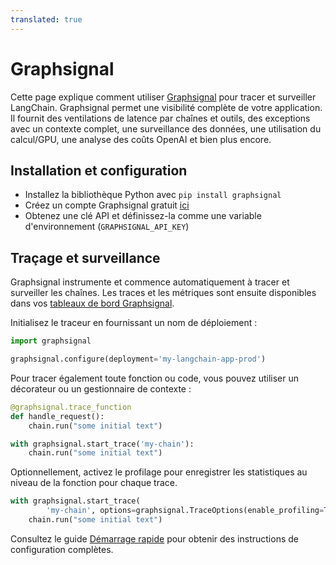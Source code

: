 ```yaml
---
translated: true
---
```


# Graphsignal

Cette page explique comment utiliser [Graphsignal](https://app.graphsignal.com) pour tracer et surveiller LangChain. Graphsignal permet une visibilité complète de votre application. Il fournit des ventilations de latence par chaînes et outils, des exceptions avec un contexte complet, une surveillance des données, une utilisation du calcul/GPU, une analyse des coûts OpenAI et bien plus encore.

## Installation et configuration

- Installez la bibliothèque Python avec `pip install graphsignal`
- Créez un compte Graphsignal gratuit [ici](https://graphsignal.com)
- Obtenez une clé API et définissez-la comme une variable d'environnement (`GRAPHSIGNAL_API_KEY`)

## Traçage et surveillance

Graphsignal instrumente et commence automatiquement à tracer et surveiller les chaînes. Les traces et les métriques sont ensuite disponibles dans vos [tableaux de bord Graphsignal](https://app.graphsignal.com).

Initialisez le traceur en fournissant un nom de déploiement :

```python
import graphsignal

graphsignal.configure(deployment='my-langchain-app-prod')
```

Pour tracer également toute fonction ou code, vous pouvez utiliser un décorateur ou un gestionnaire de contexte :

```python
@graphsignal.trace_function
def handle_request():
    chain.run("some initial text")
```

```python
with graphsignal.start_trace('my-chain'):
    chain.run("some initial text")
```

Optionnellement, activez le profilage pour enregistrer les statistiques au niveau de la fonction pour chaque trace.

```python
with graphsignal.start_trace(
        'my-chain', options=graphsignal.TraceOptions(enable_profiling=True)):
    chain.run("some initial text")
```

Consultez le guide [Démarrage rapide](https://graphsignal.com/docs/guides/quick-start/) pour obtenir des instructions de configuration complètes.
